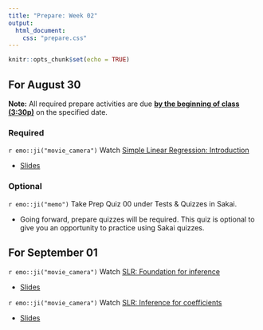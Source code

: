 ```yaml
---
title: "Prepare: Week 02"
output: 
  html_document:
    css: "prepare.css"
---
```


```r
knitr::opts_chunk$set(echo = TRUE)
```


## For August 30

**Note:** All required prepare activities are due **<u>by the beginning of class (3:30p)</u>** on the specified date.

### Required 

`r emo::ji("movie_camera")` Watch [Simple Linear Regression: Introduction](https://warpwire.duke.edu/w/VykFAA/)

- [Slides](https://sta210-fa21.netlify.app/slides/03-slr-intro.html)

### Optional 

`r emo::ji("memo")` Take Prep Quiz 00 under Tests & Quizzes in Sakai.

- Going forward, prepare quizzes will be required. This quiz is optional to give you an opportunity to practice using Sakai quizzes. 

## For September 01

`r emo::ji("movie_camera")` Watch [SLR: Foundation for inference](https://warpwire.duke.edu/w/1ywFAA/)

- [Slides](https://sta210-fa21.netlify.app/slides/04-slr-foundation.html)


`r emo::ji("movie_camera")` Watch [SLR: Inference for coefficients](https://warpwire.duke.edu/w/4SwFAA/)

- [Slides](https://sta210-fa21.netlify.app/slides/04-slr-coef-inf.html)




